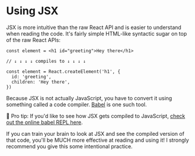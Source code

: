 # Using JSX

JSX is more intuitive than the raw React API and is easier to understand when
reading the code. It's fairly simple HTML-like syntactic sugar on top of the raw
React APIs:

```tsx
const element = <h1 id="greeting">Hey there</h1>

// ↓ ↓ ↓ ↓ compiles to ↓ ↓ ↓ ↓

const element = React.createElement('h1', {
  id: 'greeting',
  children: 'Hey there',
})
```

Because JSX is not actually JavaScript, you have to convert it using something
called a code compiler. [Babel](https://babeljs.io) is one such tool.

🦉 Pro tip: If you'd like to see how JSX gets compiled to JavaScript,
[check out the online babel REPL here](https://babeljs.io/repl#?builtIns=App&code_lz=MYewdgzgLgBArgSxgXhgHgCYIG4D40QAOAhmLgBICmANtSGgPRGm7rNkDqIATtRo-3wMseAFBA&presets=react&prettier=true).

If you can train your brain to look at JSX and see the compiled version of that
code, you'll be MUCH more effective at reading and using it! I strongly
recommend you give this some intentional practice.
